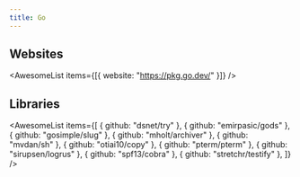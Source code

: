 ```yaml
---
title: Go
---
```


## Websites

<AwesomeList items={[{ website: "https://pkg.go.dev/" }]} />

## Libraries

<AwesomeList
  items={[
    { github: "dsnet/try" },
    { github: "emirpasic/gods" },
    { github: "gosimple/slug" },
    { github: "mholt/archiver" },
    { github: "mvdan/sh" },
    { github: "otiai10/copy" },
    { github: "pterm/pterm" },
    { github: "sirupsen/logrus" },
    { github: "spf13/cobra" },
    { github: "stretchr/testify" },
  ]}
/>
